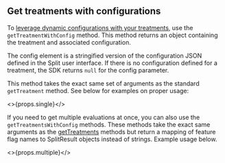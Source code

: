 ## Get treatments with configurations

To [leverage dynamic configurations with your treatments](https://help.split.io/hc/en-us/articles/360026943552), use the `getTreatmentWithConfig` method. This method returns an object containing the treatment and associated configuration.

The config element is a stringified version of the configuration JSON defined in the Split user interface. If there is no configuration defined for a treatment, the SDK returns `null` for the config parameter.

This method takes the exact same set of arguments as the standard `getTreatment` method. See below for examples on proper usage:

<>{props.single}</>

If you need to get multiple evaluations at once, you can also use the `getTreatmentsWithConfig` methods. These methods take the exact same arguments as the [getTreatments](#multiple-evaluations-at-once) methods but return a mapping of feature flag names to SplitResult objects instead of strings. Example usage below.

<>{props.multiple}</>